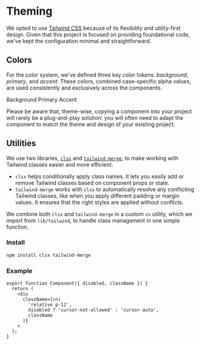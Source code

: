 
# Theming

We opted to use [Tailwind CSS](https://tailwindcss.com/) because of its flexibility and utility-first design. Given that this project is focused on providing foundational code, we've kept the configuration minimal and straightforward.

<FileCode path="tailwind.config.cjs" filename="tailwind.config.cjs" />

## Colors

For the color system, we've defined three key color tokens: _background_, _primary_, and _accent_. These colors, combined case-specific alpha values, are used consistently and exclusively across the components.

<div className="mt-6 grid grid-cols-3 gap-4">
  <ColorCard token="background" className="border border-primary/20">
    Background
  </ColorCard>
  <ColorCard token="primary" className="text-background">
    Primary
  </ColorCard>
  <ColorCard token="accent">Accent</ColorCard>
</div>

Please be aware that, theme-wise, copying a component into your project will rarely be a plug-and-play solution: you will often need to adapt the component to match the theme and design of your existing project.

## Utilities

We use two libraries, [`clsx`](https://github.com/lukeed/clsx#readme) and [`tailwind-merge`](https://github.com/dcastil/tailwind-merge#readme), to make working with Tailwind classes easier and more efficient:

- `clsx` helps conditionally apply class names. It lets you easily add or remove Tailwind classes based on component props or state.
- `tailwind-merge` works with `clsx` to automatically resolve any conflicting Tailwind classes, like when you apply different padding or margin values. It ensures that the right styles are applied without conflicts.

We combine both `clsx` and `tailwind-merge` in a custom `cn` utility, which we import from `lib/tailwind`, to handle class management in one simple function.

### Install

```bash copy
npm install clsx tailwind-merge
```

<FileCode path="lib/tailwind.ts" filename="lib/tailwind.ts" />

### Example

```tsx copy /cn/
export function Component({ disabled, className }) {
  return (
    <div
      className={cn(
        'relative p-12',
        disabled ? 'cursor-not-allowed' : 'cursor-auto',
        className
      )}
    >
  );
}
```
